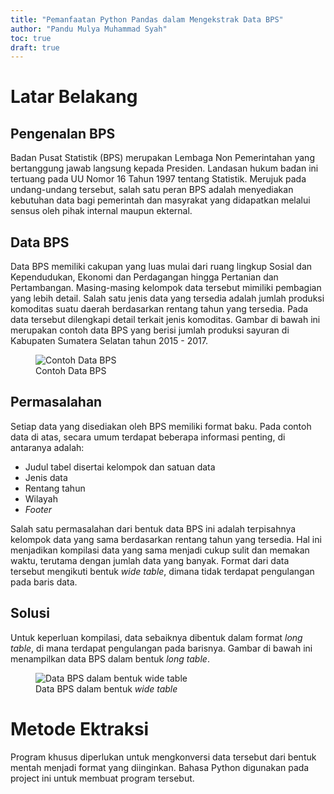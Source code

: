 ```yaml
---
title: "Pemanfaatan Python Pandas dalam Mengekstrak Data BPS"
author: "Pandu Mulya Muhammad Syah"
toc: true
draft: true
---
```


# Latar Belakang


## Pengenalan BPS

Badan Pusat Statistik (BPS) merupakan Lembaga Non Pemerintahan yang bertanggung jawab langsung kepada Presiden. Landasan hukum badan ini tertuang pada UU Nomor 16 Tahun 1997 tentang Statistik. Merujuk pada undang-undang tersebut, salah satu peran BPS adalah menyediakan kebutuhan data bagi pemerintah dan masyrakat yang didapatkan melalui sensus oleh pihak internal maupun ekternal.

## Data BPS

Data BPS memiliki cakupan yang luas mulai dari ruang lingkup Sosial dan Kependudukan, Ekonomi dan Perdagangan hingga Pertanian dan Pertambangan. Masing-masing kelompok data tersebut mimiliki pembagian yang lebih detail. Salah satu jenis data yang tersedia adalah jumlah produksi komoditas suatu daerah berdasarkan rentang tahun yang tersedia. Pada data tersebut dilengkapi detail terkait jenis komoditas. Gambar di bawah ini merupakan contoh data BPS yang berisi jumlah produksi sayuran di Kabupaten Sumatera Selatan tahun 2015 - 2017.

![Contoh Data BPS](img/contoh-data-bps.png){#fig-contoh-data-bps}

## Permasalahan

Setiap data yang disediakan oleh BPS memiliki format baku. Pada contoh data di atas, secara umum terdapat beberapa informasi penting, di antaranya adalah:

- Judul tabel disertai kelompok dan satuan data
- Jenis data
- Rentang tahun
- Wilayah
- *Footer*

Salah satu permasalahan dari bentuk data BPS ini adalah terpisahnya kelompok data yang sama berdasarkan rentang tahun yang tersedia. Hal ini menjadikan kompilasi data yang sama menjadi cukup sulit dan memakan waktu, terutama dengan jumlah data yang banyak. Format dari data tersebut mengikuti bentuk *wide table*, dimana tidak terdapat pengulangan pada baris data. 

## Solusi

Untuk keperluan kompilasi, data sebaiknya dibentuk dalam format *long table*, di mana terdapat pengulangan pada barisnya. Gambar di bawah ini menampilkan data BPS dalam bentuk *long table*.

![Data BPS dalam bentuk *wide table*](img/contoh-data-output.png){#fig-wide-table}


# Metode Ektraksi

Program khusus diperlukan untuk mengkonversi data tersebut dari bentuk mentah menjadi format yang diinginkan. Bahasa Python digunakan pada project ini untuk membuat program tersebut. 



